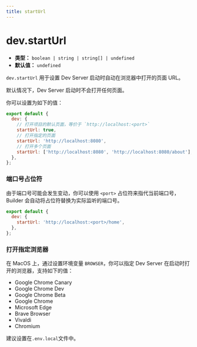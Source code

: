 ```yaml
---
title: startUrl
---
```


# dev.startUrl

- **类型：** `boolean | string | string[] | undefined`
- **默认值：** `undefined`

`dev.startUrl` 用于设置 Dev Server 启动时自动在浏览器中打开的页面 URL。

默认情况下，Dev Server 启动时不会打开任何页面。

你可以设置为如下的值：

```js
export default {
  dev: {
    // 打开项目的默认页面，等价于 `http://localhost:<port>`
    startUrl: true,
    // 打开指定的页面
    startUrl: 'http://localhost:8080',
    // 打开多个页面
    startUrl: ['http://localhost:8080', 'http://localhost:8080/about'],
  },
};
```

### 端口号占位符

由于端口号可能会发生变动，你可以使用 `<port>` 占位符来指代当前端口号，Builder 会自动将占位符替换为实际监听的端口号。

```js
export default {
  dev: {
    startUrl: 'http://localhost:<port>/home',
  },
};
```

### 打开指定浏览器

在 MacOS 上，通过设置环境变量 `BROWSER`，你可以指定 Dev Server 在启动时打开的浏览器，支持如下的值：

- Google Chrome Canary
- Google Chrome Dev
- Google Chrome Beta
- Google Chrome
- Microsoft Edge
- Brave Browser
- Vivaldi
- Chromium

建议设置在`.env.local`文件中。
